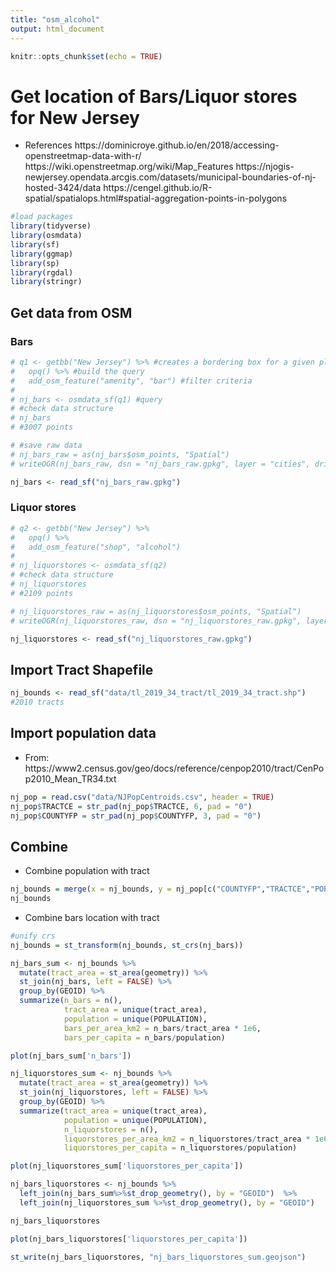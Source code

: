 ```yaml
---
title: "osm_alcohol"
output: html_document
---
```


```r
knitr::opts_chunk$set(echo = TRUE)
```

# Get location of Bars/Liquor stores for New Jersey
- References
https://dominicroye.github.io/en/2018/accessing-openstreetmap-data-with-r/
https://wiki.openstreetmap.org/wiki/Map_Features
https://njogis-newjersey.opendata.arcgis.com/datasets/municipal-boundaries-of-nj-hosted-3424/data
https://cengel.github.io/R-spatial/spatialops.html#spatial-aggregation-points-in-polygons

```r
#load packages
library(tidyverse)
library(osmdata)
library(sf)
library(ggmap)
library(sp)
library(rgdal)
library(stringr)
```

## Get data from OSM
### Bars
```r
# q1 <- getbb("New Jersey") %>% #creates a bordering box for a given place
#   opq() %>% #build the query
#   add_osm_feature("amenity", "bar") #filter criteria
# 
# nj_bars <- osmdata_sf(q1) #query
# #check data structure
# nj_bars
# #3007 points
```
```r
# #save raw data
# nj_bars_raw = as(nj_bars$osm_points, "Spatial")
# writeOGR(nj_bars_raw, dsn = "nj_bars_raw.gpkg", layer = "cities", driver = "GPKG")
```
```r
nj_bars <- read_sf("nj_bars_raw.gpkg")
```


### Liquor stores
```r
# q2 <- getbb("New Jersey") %>% 
#   opq() %>% 
#   add_osm_feature("shop", "alcohol") 
# 
# nj_liquorstores <- osmdata_sf(q2)
# #check data structure
# nj_liquorstores
# #2109 points
```
```r
# nj_liquorstores_raw = as(nj_liquorstores$osm_points, "Spatial")
# writeOGR(nj_liquorstores_raw, dsn = "nj_liquorstores_raw.gpkg", layer = "cities", driver = "GPKG")
```
```r
nj_liquorstores <- read_sf("nj_liquorstores_raw.gpkg")
```

## Import Tract Shapefile
```r
nj_bounds <- read_sf("data/tl_2019_34_tract/tl_2019_34_tract.shp")
#2010 tracts
```

## Import population data
- From: https://www2.census.gov/geo/docs/reference/cenpop2010/tract/CenPop2010_Mean_TR34.txt
```r
nj_pop = read.csv("data/NJPopCentroids.csv", header = TRUE)
nj_pop$TRACTCE = str_pad(nj_pop$TRACTCE, 6, pad = "0")
nj_pop$COUNTYFP = str_pad(nj_pop$COUNTYFP, 3, pad = "0")
```

## Combine
- Combine population with tract
```r
nj_bounds = merge(x = nj_bounds, y = nj_pop[c("COUNTYFP","TRACTCE","POPULATION")], by = c("TRACTCE", "COUNTYFP"), all.x = TRUE)
nj_bounds
```

- Combine bars location with tract
```r
#unify crs
nj_bounds = st_transform(nj_bounds, st_crs(nj_bars))
```

```r
nj_bars_sum <- nj_bounds %>% 
  mutate(tract_area = st_area(geometry)) %>%
  st_join(nj_bars, left = FALSE) %>%
  group_by(GEOID) %>% 
  summarize(n_bars = n(), 
            tract_area = unique(tract_area), 
            population = unique(POPULATION),
            bars_per_area_km2 = n_bars/tract_area * 1e6,
            bars_per_capita = n_bars/population)
```

```r
plot(nj_bars_sum['n_bars'])
```

```r
nj_liquorstores_sum <- nj_bounds %>% 
  mutate(tract_area = st_area(geometry)) %>%
  st_join(nj_liquorstores, left = FALSE) %>%
  group_by(GEOID) %>% 
  summarize(tract_area = unique(tract_area), 
            population = unique(POPULATION),
            n_liquorstores = n(), 
            liquorstores_per_area_km2 = n_liquorstores/tract_area * 1e6,
            liquorstores_per_capita = n_liquorstores/population)
```
```r
plot(nj_liquorstores_sum['liquorstores_per_capita'])
```
```r
nj_bars_liquorstores <- nj_bounds %>% 
  left_join(nj_bars_sum%>%st_drop_geometry(), by = "GEOID")  %>% 
  left_join(nj_liquorstores_sum %>%st_drop_geometry(), by = "GEOID")
```

```r
nj_bars_liquorstores
```
```r
plot(nj_bars_liquorstores['liquorstores_per_capita'])
```

```r
st_write(nj_bars_liquorstores, "nj_bars_liquorstores_sum.geojson")
```








